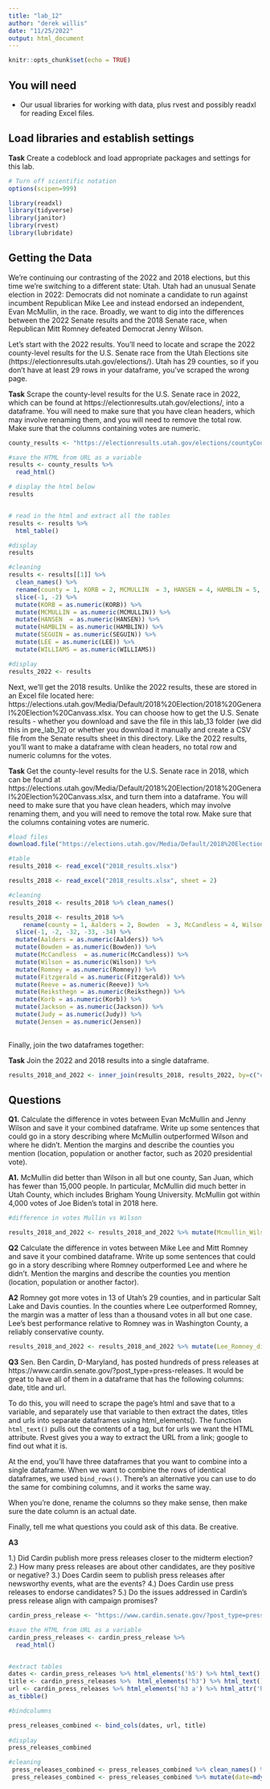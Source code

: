 ```yaml
---
title: "lab_12"
author: "derek willis"
date: "11/25/2022"
output: html_document
---
```


```r
knitr::opts_chunk$set(echo = TRUE)
```

## You will need

* Our usual libraries for working with data, plus rvest and possibly readxl for reading Excel files.

## Load libraries and establish settings

**Task** Create a codeblock and load appropriate packages and settings for this lab.

```r
# Turn off scientific notation
options(scipen=999)

library(readxl)
library(tidyverse)
library(janitor)
library(rvest)
library(lubridate)
```

## Getting the Data

We're continuing our contrasting of the 2022 and 2018 elections, but this time we're switching to a different state: Utah. Utah had an unusual Senate election in 2022: Democrats did not nominate a candidate to run against incumbent Republican Mike Lee and instead endorsed an independent, Evan McMullin, in the race. Broadly, we want to dig into the differences between the 2022 Senate results and the 2018 Senate race, when Republican Mitt Romney defeated Democrat Jenny Wilson.

Let's start with the 2022 results. You'll need to locate and scrape the 2022 county-level results for the U.S. Senate race from the Utah Elections site (https://electionresults.utah.gov/elections/). Utah has 29 counties, so if you don't have at least 29 rows in your dataframe, you've scraped the wrong page.

**Task** Scrape the county-level results for the U.S. Senate race in 2022, which can be found at https://electionresults.utah.gov/elections/, into a dataframe. You will need to make sure that you have clean headers, which may involve renaming them, and you will need to remove the total row. Make sure that the columns containing votes are numeric.

```r

county_results <- "https://electionresults.utah.gov/elections/countyCount/451556070"

#save the HTML from URL as a variable
results <- county_results %>%
  read_html()

# display the html below
results


# read in the html and extract all the tables
results <- results %>%
  html_table()

#display
results

#cleaning
results <- results[[1]] %>%
  clean_names() %>%
  rename(county = 1, KORB = 2, MCMULLIN  = 3, HANSEN = 4, HAMBLIN = 5, SEGUIN = 6, LEE = 7, WILLIAMS = 8  ) %>%
  slice(-1, -2) %>%
  mutate(KORB = as.numeric(KORB)) %>%
  mutate(MCMULLIN = as.numeric(MCMULLIN)) %>%
  mutate(HANSEN  = as.numeric(HANSEN)) %>% 
  mutate(HAMBLIN = as.numeric(HAMBLIN)) %>% 
  mutate(SEGUIN = as.numeric(SEGUIN)) %>% 
  mutate(LEE = as.numeric(LEE)) %>% 
  mutate(WILLIAMS = as.numeric(WILLIAMS))

#display
results_2022 <- results
```

Next, we'll get the 2018 results. Unlike the 2022 results, these are stored in an Excel file located here: https://elections.utah.gov/Media/Default/2018%20Election/2018%20General%20Election%20Canvass.xlsx. You can choose how to get the U.S. Senate results - whether you download and save the file in this lab_13 folder (we did this in pre_lab_12) or whether you download it manually and create a CSV file from the Senate results sheet in this directory. Like the 2022 results, you'll want to make a dataframe with clean headers, no total row and numeric columns for the votes.

**Task** Get the county-level results for the U.S. Senate race in 2018, which can be found at https://elections.utah.gov/Media/Default/2018%20Election/2018%20General%20Election%20Canvass.xlsx, and turn them into a dataframe. You will need to make sure that you have clean headers, which may involve renaming them, and you will need to remove the total row. Make sure that the columns containing votes are numeric.

```r
#load files
download.file("https://elections.utah.gov/Media/Default/2018%20Election/2018%20General%20Election%20Canvass.xlsx", "2018_results.xlsx")

#table
results_2018 <- read_excel("2018_results.xlsx")

results_2018 <- read_excel("2018_results.xlsx", sheet = 2)

#cleaning
results_2018 <- results_2018 %>% clean_names()

results_2018 <- results_2018 %>% 
    rename(county = 1, Aalders = 2, Bowden  = 3, McCandless = 4, Wilson = 5, Romney = 6, Fitzgerald = 7, Reeve = 8, Reiksthegn = 9, Korb = 10, Jackson = 11, Judy = 12, Jensen = 13  ) %>%
  slice(-1, -2, -32, -33, -34) %>%
  mutate(Aalders = as.numeric(Aalders)) %>%
  mutate(Bowden = as.numeric(Bowden)) %>%
  mutate(McCandless  = as.numeric(McCandless)) %>% 
  mutate(Wilson = as.numeric(Wilson)) %>% 
  mutate(Romney = as.numeric(Romney)) %>% 
  mutate(Fitzgerald = as.numeric(Fitzgerald)) %>% 
  mutate(Reeve = as.numeric(Reeve)) %>% 
  mutate(Reiksthegn = as.numeric(Reiksthegn)) %>% 
  mutate(Korb = as.numeric(Korb)) %>% 
  mutate(Jackson = as.numeric(Jackson)) %>% 
  mutate(Judy = as.numeric(Judy)) %>% 
  mutate(Jensen = as.numeric(Jensen))
  

```

Finally, join the two dataframes together:

**Task** Join the 2022 and 2018 results into a single dataframe.

```r

results_2018_and_2022 <- inner_join(results_2018, results_2022, by=c("county" = "county"))
```

## Questions

**Q1.** Calculate the difference in votes between Evan McMullin and Jenny Wilson and save it your combined dataframe. Write up some sentences that could go in a story describing where McMullin outperformed Wilson and where he didn't. Mention the margins and describe the counties you mention (location, population or another factor, such as 2020 presidential vote).

**A1.** McMullin did better than Wilson in all but one county, San Juan, which has fewer than 15,000 people. In particular, McMullin did much better in Utah County, which includes Brigham Young University. McMullin got within 4,000 votes of Joe Biden's total in 2018 here.

```r
#difference in votes Mullin vs Wilson

results_2018_and_2022 <- results_2018_and_2022 %>% mutate(Mcmullin_Wilson_diff = (MCMULLIN) -(Wilson))
```

**Q2** Calculate the difference in votes between Mike Lee and Mitt Romney and save it your combined dataframe. Write up some sentences that could go in a story describing where Romney outperformed Lee and where he didn't. Mention the margins and describe the counties you mention (location, population or another factor).

**A2** Romney got more votes in 13 of Utah's 29 counties, and in particular Salt Lake and Davis counties. In the counties where Lee outperformed Romney, the margin was a matter of less than a thousand votes in all but one case. Lee's best performance relative to Romney was in Washington County, a reliably conservative county.

```r
results_2018_and_2022 <- results_2018_and_2022 %>% mutate(Lee_Romney_diff = (LEE) - (Romney))
```

**Q3** Sen. Ben Cardin, D-Maryland, has posted hundreds of press releases at https://www.cardin.senate.gov/?post_type=press-releases. It would be great to have all of them in a dataframe that has the following columns: date, title and url.

To do this, you will need to scrape the page's html and save that to a variable, and separately use that variable to then extract the dates, titles and urls into separate dataframes using html_elements(). The function `html_text()` pulls out the contents of a tag, but for urls we want the HTML attribute. Rvest gives you a way to extract the URL from a link; google to find out what it is.

At the end, you'll have three dataframes that you want to combine into a single dataframe. When we want to combine the rows of identical dataframes, we used `bind_rows()`. There's an alternative you can use to do the same for combining columns, and it works the same way.

When you're done, rename the columns so they make sense, then make sure the date column is an actual date.

Finally, tell me what questions you could ask of this data. Be creative.

**A3** 

1.) Did Cardin publish more press releases closer to the midterm election?
2.) How many press releases are about other candidates, are they positive or negative?
3.) Does Cardin seem to publish press releases after newsworthy events, what are the events?
4.) Does Cardin use press releases to endorse candidates?
5.) Do the issues addressed in Cardin's press release align with campaign promises?

```r
cardin_press_release <- "https://www.cardin.senate.gov/?post_type=press-releases"

#save the HTML from URL as a variable
cardin_press_releases <- cardin_press_release %>%
  read_html()


#extract tables
dates <- cardin_press_releases %>% html_elements('h5') %>% html_text() %>% as_tibble()
title <- cardin_press_releases %>%  html_elements('h3') %>% html_text() %>% as_tibble()
url <- cardin_press_releases %>% html_elements('h3 a') %>% html_attr('href')%>% 
as_tibble() 

#bindcolumns

press_releases_combined <- bind_cols(dates, url, title)
  
#display
press_releases_combined

#cleaning
 press_releases_combined <- press_releases_combined %>% clean_names() %>% rename(date = 1, url= 2, title  = 3)
 press_releases_combined <- press_releases_combined %>% mutate(date=mdy(date))
 
 
```
